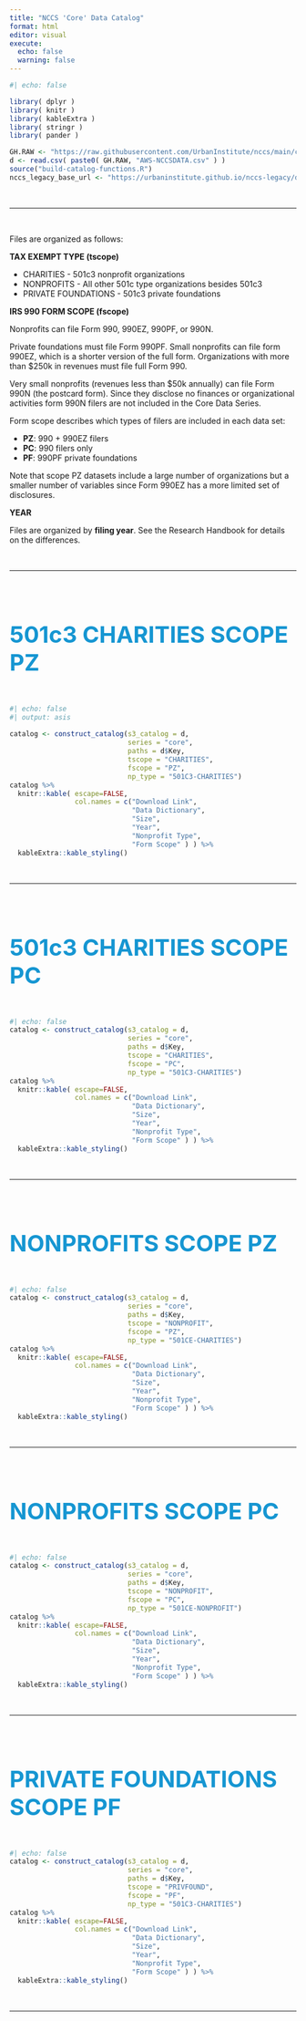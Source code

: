 ```yaml
---
title: "NCCS 'Core' Data Catalog"
format: html
editor: visual
execute: 
  echo: false
  warning: false
---
```


```r
#| echo: false

library( dplyr )
library( knitr )
library( kableExtra )
library( stringr )
library( pander )

GH.RAW <- "https://raw.githubusercontent.com/UrbanInstitute/nccs/main/catalogs/"
d <- read.csv( paste0( GH.RAW, "AWS-NCCSDATA.csv" ) )
source("build-catalog-functions.R")
nccs_legacy_base_url <- "https://urbaninstitute.github.io/nccs-legacy/dictionary/core/core_archive_html/"
```

<br>

<hr>

<br>

Files are organized as follows:

**TAX EXEMPT TYPE (tscope)**

-   CHARITIES - 501c3 nonprofit organizations
-   NONPROFITS - All other 501c type organizations besides 501c3
-   PRIVATE FOUNDATIONS - 501c3 private foundations

**IRS 990 FORM SCOPE (fscope)**

Nonprofits can file Form 990, 990EZ, 990PF, or 990N.

Private foundations must file Form 990PF. Small nonprofits can file form 990EZ, which is a shorter version of the full form. Organizations with more than \$250k in revenues must file full Form 990.

Very small nonprofits (revenues less than \$50k annually) can file Form 990N (the postcard form). Since they disclose no finances or organizational activities form 990N filers are not included in the Core Data Series.

Form scope describes which types of filers are included in each data set:

-   **PZ**: 990 + 990EZ filers
-   **PC**: 990 filers only
-   **PF**: 990PF private foundations

Note that scope PZ datasets include a large number of organizations but a smaller number of variables since Form 990EZ has a more limited set of disclosures.

**YEAR**

Files are organized by **filing year**. See the Research Handbook for details on the differences.

<br>

<hr>

<br>

#### 501c3 CHARITIES SCOPE PZ

```r
#| echo: false
#| output: asis
 
catalog <- construct_catalog(s3_catalog = d,
                             series = "core",
                             paths = d$Key,
                             tscope = "CHARITIES",
                             fscope = "PZ",
                             np_type = "501C3-CHARITIES")
catalog %>%
  knitr::kable( escape=FALSE,
                col.names = c("Download Link", 
                              "Data Dictionary",
                              "Size",
                              "Year",
                              "Nonprofit Type",
                              "Form Scope" ) ) %>%
  kableExtra::kable_styling()
```

<br>

<hr>

<br>

#### 501c3 CHARITIES SCOPE PC

```r
#| echo: false
catalog <- construct_catalog(s3_catalog = d,
                             series = "core",
                             paths = d$Key,
                             tscope = "CHARITIES",
                             fscope = "PC",
                             np_type = "501C3-CHARITIES")
catalog %>%
  knitr::kable( escape=FALSE,
                col.names = c("Download Link", 
                              "Data Dictionary",
                              "Size",
                              "Year",
                              "Nonprofit Type",
                              "Form Scope" ) ) %>%
  kableExtra::kable_styling()
```

<br>

<hr>

<br>

#### NONPROFITS SCOPE PZ

```r
#| echo: false
catalog <- construct_catalog(s3_catalog = d,
                             series = "core",
                             paths = d$Key,
                             tscope = "NONPROFIT",
                             fscope = "PZ",
                             np_type = "501CE-CHARITIES")
catalog %>%
  knitr::kable( escape=FALSE,
                col.names = c("Download Link", 
                              "Data Dictionary",
                              "Size",
                              "Year",
                              "Nonprofit Type",
                              "Form Scope" ) ) %>%
  kableExtra::kable_styling()
```

<br>

<hr>

<br>

#### NONPROFITS SCOPE PC

```r
#| echo: false
catalog <- construct_catalog(s3_catalog = d,
                             series = "core",
                             paths = d$Key,
                             tscope = "NONPROFIT",
                             fscope = "PC",
                             np_type = "501CE-NONPROFIT")
catalog %>%
  knitr::kable( escape=FALSE,
                col.names = c("Download Link", 
                              "Data Dictionary",
                              "Size",
                              "Year",
                              "Nonprofit Type",
                              "Form Scope" ) ) %>%
  kableExtra::kable_styling()
```

<br>

<hr>

<br>

#### PRIVATE FOUNDATIONS SCOPE PF

```r
#| echo: false
catalog <- construct_catalog(s3_catalog = d,
                             series = "core",
                             paths = d$Key,
                             tscope = "PRIVFOUND",
                             fscope = "PF",
                             np_type = "501C3-CHARITIES")
catalog %>%
  knitr::kable( escape=FALSE,
                col.names = c("Download Link", 
                              "Data Dictionary",
                              "Size",
                              "Year",
                              "Nonprofit Type",
                              "Form Scope" ) ) %>%
  kableExtra::kable_styling()
```

<br>

<hr>

<br>

```{=html}
<style>


h1.title {
 font-size: 60px;
 color: #0a4c6a;
}


h4, .h4 {
    font-size: 40px;
    color: #1696d2;
    margin-bottom: 50px;
}



.button {
  background-color: white;
  color:  #12719e;
  border: 2px solid  #12719e;   /* #008CBA; */
  padding: 5px 10px;
  text-align: center;
  text-decoration: none;
  display: inline-block;
  font-size: 14px;
  border-radius: 12px;
  width: 150px;
}
 
.button {
  transition-duration: 0.4s;
}

.button:hover {
  background-color: #1696d2; 
  color: white;
  border: 2px solid #12719e;
}


.button2 {
  background-color: white;
  color: #12719e;
  border: 2px solid #9d9d9d;   /* #008CBA; */
  padding: 5px 10px;
  text-align: center;
  text-decoration: none;
  display: inline-block;
  font-size: 14px;
  border-radius: 12px;
  width: 150px;
}

.button2 {
  transition-duration: 0.4s;
}

.button2:hover {
  background-color: #fff2cf; 
  color: #1696d2;
  font-weight: bold;
  border: 2px solid #1696d2;
}


.center {text-align: center;}

table td {
  vertical-align: middle;
}

blockquote {
    border-left: 4px solid #1696d2;
    margin-left: 10px;
    margin-inline-start: 0px;
    margin-inline-end: 0px;
    padding: 15px;
}

.button3 {
  background-color: #0a4c6a;
  color: white;
  border: 2px solid #0a4c6a;   
  text-align: center;
  text-decoration: none;
  display: inline-block;
  font-size: 16px;
  border-radius: 4px;
  width: 100px;
}
</style>
```
